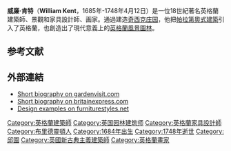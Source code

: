 {{Other people|威廉·肯特}}
{{expand|time=2015-02-09T08:01:33+00:00}}
{{Infobox architect
|name                 = William Kent
|image                = William Kent.jpg
|nationality          = 英格蘭
|birth_date           = 1685年
|birth_place          = 伯克郡[[布里德靈頓|布里德靈頓]]<ref>{{cite web |first=John |last=Harris |title=Kent, William (bap. 1686, d. 1748) |work=Oxford Dictionary of National Biography |publisher=Oxford University Press |date=September 2004 |url=http://www.oxforddnb.com/view/article/15424 |accessdate=22 July 2010 |archive-date=2021-03-11 |archive-url=https://web.archive.org/web/20210311060805/https://www.oxforddnb.com/view/10.1093/ref:odnb/9780198614128.001.0001/odnb-9780198614128-e-15424;jsessionid=87249EF71ACCBE26A543020724A0D1DC |dead-url=no }}</ref> 
|death_date           = 1748年4月12日
|death_place          =   倫敦[[伯林顿府|伯林顿府]]
|significant_buildings= [[候克漢廳|候克漢廳]]<br>[[奇西克庄园|奇西克庄园]]<br>[[巴德明頓莊園|巴德明頓莊園]]<br>[[斯托莊園|斯托莊園]]
}}

'''威廉·肯特'''（'''William Kent'''，1685年-1748年4月12日）是一位18世紀著名英格蘭建築師、景觀和家具設計師、画家。通過建造[[奇西克庄园|奇西克庄园]]，他把[[帕拉第奧式建築|帕拉第奧式建築]]引入了英格蘭，也創造出了現代意義上的[[英格蘭風景園林|英格蘭風景園林]]。

==参考文献==
{{reflist}}

==外部連結==
{{Wikisource1911Enc|Kent, William}}
*[https://web.archive.org/web/20080705193232/http://www.gardenvisit.com/b/kent.htm Short biography on gardenvisit.com]
*[http://www.britainexpress.com/History/bio/kent.htm Short biography on britainexpress.com] {{Wayback|url=http://www.britainexpress.com/History/bio/kent.htm |date=20201127013900 }}
*[http://www.furniturestyles.net/european/english/william-kent.html Design examples on furniturestyles.net] {{Wayback|url=http://www.furniturestyles.net/european/english/william-kent.html |date=20200729160727 }}

{{Authority control}}

{{DEFAULTSORT:Kent, William}}
[[Category:英格蘭建築師|Category:英格蘭建築師]]
[[Category:英国园林建筑师|Category:英国园林建筑师]]
[[Category:英格蘭家具設計師|Category:英格蘭家具設計師]]
[[Category:布里德靈頓人|Category:布里德靈頓人]]
[[Category:1684年出生|Category:1684年出生]]
[[Category:1748年逝世|Category:1748年逝世]]
[[Category:邱園|Category:邱園]]
[[Category:英國新古典主義建築師|Category:英國新古典主義建築師]]
[[Category:英格蘭畫家|Category:英格蘭畫家]]